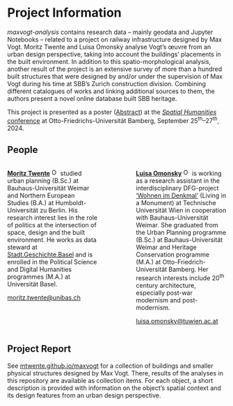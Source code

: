 # Project Information

_maxvogt-analysis_ contains research data – mainly geodata and Jupyter Notebooks – related to a project on railway infrastructure designed by Max Vogt. Moritz Twente and Luisa Omonsky analyse Vogt's œuvre from an urban design perspective, taking into account the buildings' placements in the built environment. In addition to this spatio-morphological analysis, another result of the project is an extensive survey of more than a hundred built structures that were designed by and/or under the supervision of Max Vogt during his time at SBB's Zurich construction division. Combining different catalogues of works and linking additional sources to them, the authors present a novel online database built SBB heritage.

This project is presented as a poster ([Abstract](/docs/abstract.html)) at the [*Spatial Humanities* conference](https://spathum.uni-bamberg.de/) at Otto-Friedrichs-Universität Bamberg, September 25^th^–27^th^, 2024.

## People

:::: {.columns}

::: {.column width="45%"}
[**Moritz Twente**](https://orcid.org/0009-0005-7187-9774) <a href="https://orcid.org/0009-0005-7187-9774"><img alt="ORCID logo" src="https://info.orcid.org/wp-content/uploads/2019/11/orcid_16x16.png" width="16" height="16" /></a> studied urban planning (B.Sc.) at Bauhaus-Universität Weimar and Northern European Studies (B.A.) at Humboldt-Universität zu Berlin. His research interest lies in the role of politics at the intersection of space, design and the built environment. He works as data steward at [Stadt.Geschichte.Basel](https://www.stadtgeschichtebasel.ch/) and is enrolled in the Political Science and Digital Humanities programmes (M.A.) at Universität Basel.

[moritz.twente@unibas.ch](mailto:moritz.twente@unibas.ch)

:::

::: {.column width="10%"}

<!-- empty column to create gap -->

:::

::: {.column width="45%"}
[**Luisa Omonsky**](https://orcid.org/0009-0007-7402-7993) <a href="https://orcid.org/0009-0007-7402-7993" target="_blank"><img alt="ORCID logo" src="https://info.orcid.org/wp-content/uploads/2019/11/orcid_16x16.png" width="16" height="16" /></a> is working as a research assistant in the interdisciplinary DFG-project ['Wohnen im Denkmal'](https://denkmalpflege.tuwien.ac.at/index.php/forschungsprojekt-wohnen-im-denkmal/) (Living in a Monument) at Technische Universität Wien in cooperation with Bauhaus-Universität Weimar. She graduated from the Urban Planning programme (B.Sc.) at Bauhaus-Universität Weimar and Heritage Conservation programme (M.A.) at Otto-Friedrich-Universität Bamberg. Her research interests include 20^th^ century architecture, especially post-war modernism and post-modernism.

[luisa.omonsky@tuwien.ac.at](mailto:luisa.omonsky@tuwien.ac.at)

:::

::::

## Project Report

See [mtwente.github.io/maxvogt](https://mtwente.github.io/maxvogt) for a collection of buildings and smaller physical structures designed by Max Vogt. There, results of the analyses in this repository are available as collection items. For each object, a short description is provided with information on the object's spatial context and its design features from an urban design perspective.
